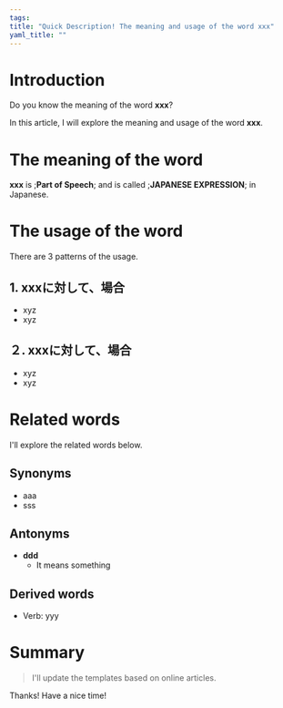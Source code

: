 ```yaml
---
tags:
title: "Quick Description! The meaning and usage of the word xxx"
yaml_title: ""
---
```


# Introduction

Do you know the meaning of the word **xxx**?

In this article, I will explore the meaning and usage of the word **xxx**.

# The meaning of the word

**xxx** is ;**Part of Speech**; and is called ;**JAPANESE EXPRESSION**; in Japanese.

# The usage of the word

There are 3 patterns of the usage.

## 1. xxxに対して、場合

- xyz
- xyz

## ２. xxxに対して、場合

- xyz
- xyz

# Related words

I'll explore the related words below.

## Synonyms

- aaa
- sss

## Antonyms

- **ddd**
  - It means something

## Derived words

- Verb: yyy

# Summary

> I'll update the templates based on online articles.

Thanks!
Have a nice time!
